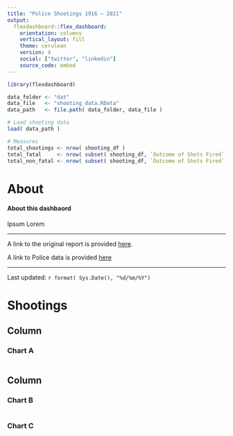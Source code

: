 ```yaml
---
title: "Police Shootings 1916 – 2021"
output: 
  flexdashboard::flex_dashboard:
    orientation: columns
    vertical_layout: fill
    theme: cerulean
    version: 4
    social: ["twitter", "linkedin"]
    source_code: embed
---
```


```r
library(flexdashboard)

data_folder <- "dat"
data_file   <- "shooting_data.RData"
data_path   <- file.path( data_folder, data_file )

# Load shooting data
load( data_path )

# Measures
total_shootings <- nrow( shooting_df )
total_fatal     <- nrow( subset( shooting_df, `Outcome of Shots Fired` == "Fatal" ) )
total_non_fatal <- nrow( subset( shooting_df, `Outcome of Shots Fired` == "Non-fatal injury" ) )

```

About
=======================================================================

#### About this dashbaord

Ipsum Lorem

---

A link to the original report is provided [here](https://www.police.govt.nz/sites/default/files/publications/tactical-options-supplement-shootings-by-police-august2021.pdf).

A link to Police data is provided [here](https://www.police.govt.nz/about-us/publications-statistics/data-and-statistics/policedatanz)

---

Last updated: `r format( Sys.Date(), "%d/%m/%Y")`

Shootings
=======================================================================

Column {data-width=650}
-----------------------------------------------------------------------



### Chart A

```r

```

Column {data-width=350}
-----------------------------------------------------------------------

### Chart B

```r

```

### Chart C

```r

```

